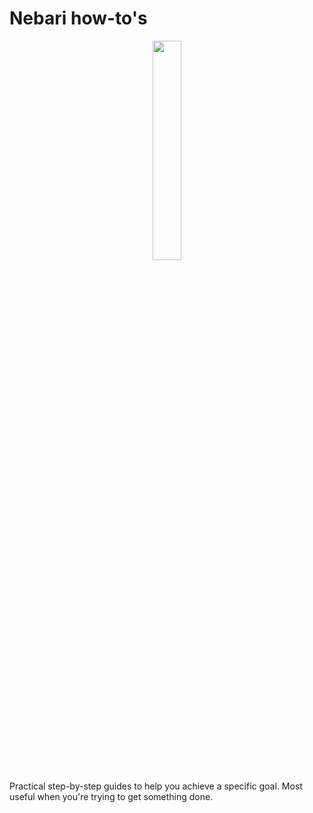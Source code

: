 
# Nebari how-to's

<div align="center">
  <img
    src="/img/welcome/how-tos-icon.svg"
    width="30%"
    style={{border: "none", paddingBottom: 10 + "px", boxShadow: "none"}}
  />
</div>

Practical step-by-step guides to help you achieve a specific goal. Most useful when you're trying to get something done.

<DocCardList items={useCurrentSidebarCategory().items}/>
